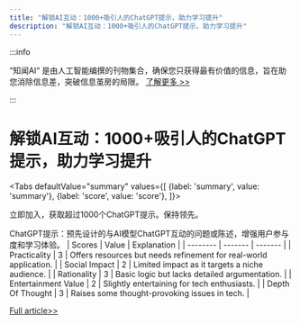 ```yaml
---
title: "解锁AI互动：1000+吸引人的ChatGPT提示，助力学习提升"
description: "解锁AI互动：1000+吸引人的ChatGPT提示，助力学习提升"
---
```



:::info

“知闻AI“ 是由人工智能编撰的刊物集合，确保您只获得最有价值的信息，旨在助您消除信息差，突破信息茧房的局限。  [了解更多 >>](/zh-Hans/docs/guides)

:::

# 解锁AI互动：1000+吸引人的ChatGPT提示，助力学习提升


<Tabs
	defaultValue="summary"
	values={[
	{label: 'summary', value: 'summary'},
	{label: 'score', value: 'score'},
]}>
<TabItem value="summary">


立即加入，获取超过1000个ChatGPT提示。保持领先。

ChatGPT提示：预先设计的与AI模型ChatGPT互动的问题或陈述，增强用户参与度和学习体验。
</TabItem>
<TabItem value="score">
	| Scores     | Value   | Explanation |
	| -------- | ------- | ------- |
	| Practicality  | 3    | Offers resources but needs refinement for real-world application.    |
	| Social Impact | 2     | Limited impact as it targets a niche audience.    |
	| Rationality    | 3    | Basic logic but lacks detailed argumentation.    |
	| Entertainment Value    | 2    | Slightly entertaining for tech enthusiasts.    |
	| Depth Of Thought    | 3    | Raises some thought-provoking issues in tech.    |
</TabItem>
</Tabs>

[Full article>>](https://x.com/mhdfaran/status/1799406819359752389)
